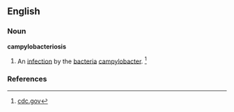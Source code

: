 ==English==

===Noun===
'''campylobacteriosis'''

# An [[infection]] by the [[bacteria]] [[campylobacter]]. <ref>[http://www.cdc.gov/ncidod/dbmd/diseaseinfo/campylobacter_g.htm cdc.gov] </ref>

===References===
<references/>